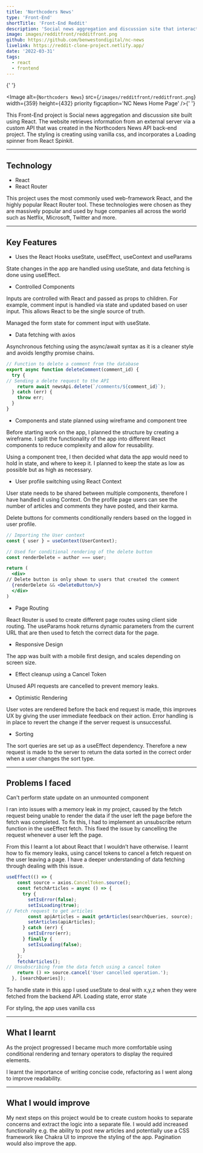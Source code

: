 ```yaml
---
title: 'Northcoders News'
type: 'Front-End'
shortTitle: 'Front-End Reddit'
description: 'Social news aggregation and discussion site that interacts with the back-end API. It is a C.R.U.D application that mimics the functionality of Reddit. Built using React and React Router.'
image: images/redditfront/redditfront.png
github: https://github.com/benwestondigital/nc-news
livelink: https://reddit-clone-project.netlify.app/
date: '2022-03-31'
tags:
  - react
  - frontend
---
```


{' '}

<Image
  alt={`Northcoders News`}
  src={`/images/redditfront/redditfront.png`}
  width={359}
  height={432}
  priority
  figcaption='NC News Home Page'
/>{' '}

This Front-End project is Social news aggregation and discussion site built using React. The website retrieves information from an external server via a custom API that was created in the Northcoders News API back-end project. The styling is creating using vanilla css, and incorporates a Loading spinner from React Spinkit.

---

## Technology

- React
- React Router

This project uses the most commonly used web-framework React, and the highly popular React Router tool. These technologies were chosen as they are massively popular and used by huge companies all across the world such as Netflix, Microsoft, Twitter and more.

---

## Key Features

- Uses the React Hooks useState, useEffect, useContext and useParams

State changes in the app are handled using useState, and data fetching is done using useEffect.

- Controlled Components

Inputs are controlled with React and passed as props to children. For example, comment input is handled via state and updated based on user input. This allows React to be the single source of truth.

Managed the form state for comment input with useState.

- Data fetching with axios

Asynchronous fetching using the async/await syntax as it is a cleaner style and avoids lengthy promise chains.

```javascript:utils/api.js
// Function to delete a comment from the database
export async function deleteComment(comment_id) {
  try {
// Sending a delete request to the API
    return await newsApi.delete(`/comments/${comment_id}`);
  } catch (err) {
    throw err;
  }
}
```

- Components and state planned using wireframe and component tree

Before starting work on the app, I planned the structure by creating a wireframe. I split the functionality of the app into different React components to reduce complexity and allow for reusability.

Using a component tree, I then decided what data the app would need to hold in state, and where to keep it. I planned to keep the state as low as possible but as high as necessary.

- User profile switching using React Context

User state needs to be shared between multiple components, therefore I have handled it using Context. On the profile page users can see the number of articles and comments they have posted, and their karma.

Delete buttons for comments conditionally renders based on the logged in user profile.

```javascript:singlearticle/Comment.jsx
// Importing the User context
const { user } = useContext(UserContext);

// Used for conditional rendering of the delete button
const renderDelete = author === user;

return (
  <div>
// Delete button is only shown to users that created the comment
  {renderDelete && <DeleteButton/>}
  </div>
)
```

- Page Routing

React Router is used to create different page routes using client side routing. The useParams hook returns dynamic parameters from the current URL that are then used to fetch the correct data for the page.

- Responsive Design

The app was built with a mobile first design, and scales depending on screen size.

- Effect cleanup using a Cancel Token

Unused API requests are cancelled to prevent memory leaks.

- Optimistic Rendering

User votes are rendered before the back end request is made, this improves UX by giving the user immediate feedback on their action. Error handling is in place to revert the change if the server request is unsuccessful.

- Sorting

The sort queries are set up as a useEffect dependency. Therefore a new request is made to the server to return the data sorted in the correct order when a user changes the sort type.

---

## Problems I faced

Can't perform state update on an unmounted component

I ran into issues with a memory leak in my project, caused by the fetch request being unable to render the data if the user left the page before the fetch was completed. To fix this, I had to implement an unsubscribe return function in the useEffect fetch. This fixed the issue by cancelling the request whenever a user left the page.

From this I learnt a lot about React that I wouldn’t have otherwise. I learnt how to fix memory leaks, using cancel tokens to cancel a fetch request on the user leaving a page. I have a deeper understanding of data fetching through dealing with this issue.

```javascript:home/ArticlesContainer.jsx
useEffect(() => {
    const source = axios.CancelToken.source();
    const fetchArticles = async () => {
      try {
        setIsError(false);
        setIsLoading(true);
// Fetch request to get articles
        const apiArticles = await getArticles(searchQueries, source);
        setArticles(apiArticles);
      } catch (err) {
        setIsError(err);
      } finally {
        setIsLoading(false);
      }
    };
    fetchArticles();
// Unsubscribing from the data fetch using a cancel token
    return () => source.cancel('User cancelled operation.');
  }, [searchQueries]);

```

To handle state in this app I used useState to deal with x,y,z when they were fetched from the backend API.
Loading state, error state

For styling, the app uses vanilla css

---

## What I learnt

As the project progressed I became much more comfortable using conditional rendering and ternary operators to display the required elements.

I learnt the importance of writing concise code, refactoring as I went along to improve readability.

---

## What I would improve

My next steps on this project would be to create custom hooks to separate concerns and extract the logic into a separate file. I would add increased functionality e.g. the ability to post new articles and potentially use a CSS framework like Chakra UI to improve the styling of the app. Pagination would also improve the app.
